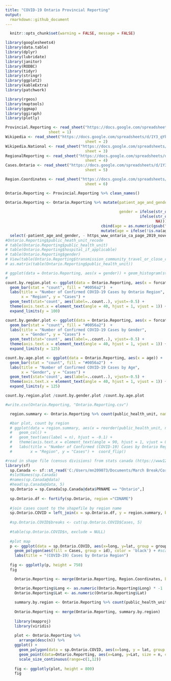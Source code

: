 ```yaml
---
title: "COVID-19 Ontario Provincial Reporting"
output:
  rmarkdown::github_document
---
```


```r
  knitr::opts_chunk$set(warning = FALSE, message = FALSE)
```

```r
library(googlesheets4)
library(data.table)
library(dplyr)
library(lubridate)
library(janitor)
library(RODBC)
library(tidyr)
library(stringr)
library(ggplot2)
library(kableExtra)
library(patchwork)

library(rgeos)
library(maptools)
library(ggmap)
library(ggiraph)
library(plotly)
```

```r
Provincial.Reporting <- read_sheet("https://docs.google.com/spreadsheets/d/1Y3_qYkTJK6Vnhw3RCOhOiwafm4-PQxd5l0Hxk4x1ZxE/edit?ts=5e6f7e06#gid=0", 
                   sheet = 1)
Wikipedia <- read_sheet("https://docs.google.com/spreadsheets/d/1Y3_qYkTJK6Vnhw3RCOhOiwafm4-PQxd5l0Hxk4x1ZxE/edit?ts=5e6f7e06#gid=0", 
                                   sheet = 2)
Wikipedia.National <- read_sheet("https://docs.google.com/spreadsheets/d/1Y3_qYkTJK6Vnhw3RCOhOiwafm4-PQxd5l0Hxk4x1ZxE/edit?ts=5e6f7e06#gid=0", 
                                   sheet = 3)
RegionalReporting <- read_sheet("https://docs.google.com/spreadsheets/d/1Y3_qYkTJK6Vnhw3RCOhOiwafm4-PQxd5l0Hxk4x1ZxE/edit?ts=5e6f7e06#gid=0", 
                                   sheet = 4)
Cases.Ontario <- read_sheet("https://docs.google.com/spreadsheets/d/1Y3_qYkTJK6Vnhw3RCOhOiwafm4-PQxd5l0Hxk4x1ZxE/edit?ts=5e6f7e06#gid=0", 
                                   sheet = 5)

Region.Coordinates <- read_sheet("https://docs.google.com/spreadsheets/d/1Y3_qYkTJK6Vnhw3RCOhOiwafm4-PQxd5l0Hxk4x1ZxE/edit?ts=5e6f7e06#gid=0", 
                                   sheet = 6)

```

```r
Ontario.Reporting <- Provincial.Reporting %>% clean_names()

Ontario.Reporting <- Ontario.Reporting %>% mutate(patient_age_and_gender = str_to_title(patient_age_and_gender),
                                                  
                                                  gender = ifelse(str_detect(patient_age_and_gender, "Male"), "Male", 
                                                           ifelse(str_detect(patient_age_and_gender, "Female"), "Female", 
                                                                  NA))) %>% 
                                          cbind(age = as.numeric(gsub("\\D", "", Ontario.Reporting$patient_age_and_gender))) %>% 
                                          mutate(age = ifelse(!is.na(age), paste0(age, "-", age + 9), NA)) %>% 
  select(-patient_age_and_gender, - https_www_ontario_ca_page_2019_novel_coronavirus_number_section_0)
#Ontario.Reporting$public_heath_unit_recode
# table(Ontario.Reporting$public_health_unit)
# table(Ontario.Reporting$hospital_if_applicable)
# table(Ontario.Reporting$gender)
# View(table(Ontario.Reporting$transmission_community_travel_or_close_contact))
# as.matrix(table(Ontario.Reporting$public_health_unit))

# ggplot(data = Ontario.Reporting, aes(x = gender)) + geom_histogram(stat = "count")
# 
count.by.region.plot <- ggplot(data = Ontario.Reporting, aes(x = forcats::fct_infreq(public_health_unit_recode))) +
  geom_bar(stat = "count", fill = "#0056a2")  +
  labs(title = "Number of Confirmed COVID-19 Cases by Ontario Region",
       x = "Region", y = "Cases") + 
  geom_text(stat='count', aes(label=..count..), vjust=-0.5) + 
  theme(axis.text.x = element_text(angle = 40, hjust = 1, vjust = 1)) + 
  expand_limits(y = 100)

count.by.gender.plot <- ggplot(data = Ontario.Reporting, aes(x = forcats::fct_infreq(gender))) +
  geom_bar(stat = "count", fill = "#0056a2")  +
  labs(title = "Number of Confirmed COVID-19 Cases by Gender",
       x = "Gender", y = "Cases") + 
  geom_text(stat='count', aes(label=..count..), vjust=-0.5) + 
  theme(axis.text.x = element_text(angle = 40, hjust = 1, vjust = 1)) + 
  expand_limits(y = 125)

count.by.age.plot <- ggplot(data = Ontario.Reporting, aes(x = age)) +
  geom_bar(stat = "count", fill = "#0056a2")  +
  labs(title = "Number of Confirmed COVID-19 Cases by Age",
       x = "Gender", y = "Cases") + 
  geom_text(stat='count', aes(label=..count..), vjust=-0.5) + 
  theme(axis.text.x = element_text(angle = 40, hjust = 1, vjust = 1)) + 
  expand_limits(y = 125)

count.by.region.plot /count.by.gender.plot /count.by.age.plot

#write.csv(Ontario.Reporting, "Ontario.Reporting.csv")
```

```r
  region.summary <- Ontario.Reporting %>% count(public_health_unit, name = "Cases")

  #bar plot, count by region
  # ggplot(data = region.summary, aes(x = reorder(public_health_unit, n), y = n, na.rm = T)) +
  #   geom_col() +
  #   geom_text(aes(label = n), hjust = -0.1) +
  #   theme(axis.text.x = element_text(angle = 90, hjust = 1, vjust = 0.3)) + 
  #   labs(title = "Number of Confirmed (COVID-19) Cases by Ontario Region",
  #        x = "Region", y = "Cases") +  coord_flip()
```

```r
#read in shape file (census divisions) from stats canada (https://www12.statcan.gc.ca/census-recensement/2011/geo/bound-limit/bound-limit-2006-eng.cfm)
library(sf)
  sp.Canada <- sf::st_read('C:/Users/mn209073/Documents/March Break/Coronavirus Analysis/gcd_000a06a_e/gcd_000a07a_e.shp')
  #slotNames(sp.Canada)
  #names(sp.Canada@data)
  #head(sp.Canada@data, 5)
  sp.Ontario = sp.Canada[sp.Canada@data$PRNAME == "Ontario",]
  
  sp.Ontario.df <- fortify(sp.Ontario, region ="CDNAME")
  
  #join cases count to the shapefile by region name
  sp.Ontario.COVID = left_join(x = sp.Ontario.df, y = region.summary, by = c("id" = "public_health_unit"))
  
  #sp.Ontario.COVID$breaks <- cut(sp.Ontario.COVID$Cases, 5)
  
  #table(sp.Ontario.COVID$n, exclude = NULL)
  
  #plot map
  p <- ggplot(data = sp.Ontario.COVID, aes(x=long, y=lat, group = group)) + 
    geom_polygon(aes(fill = Cases, group = id), color = 'black') + #scale_fill_gradient(low = "yellow", high = "red")+
    labs(title = "(COVID-19) Cases by Ontario Region")
  
  fig <- ggplotly(p, height = 750)
  fig

```

```r
    Ontario.Reporting <- merge(Ontario.Reporting, Region.Coordinates, by.x = "public_health_unit_recode", by.y = "Region")

    Ontario.Reporting$Long <- as.numeric(Ontario.Reporting$Long) * -1
    Ontario.Reporting$Lat <- as.numeric(Ontario.Reporting$Lat)
    
    summary.by.region <- Ontario.Reporting %>% count(public_health_unit_recode)
    
    Ontario.Reporting <- merge(Ontario.Reporting, summary.by.region)
    
    library(mapproj)
    library(viridis)
    
    plot <- Ontario.Reporting %>% 
      arrange(desc(n)) %>%
    ggplot() +
      geom_polygon(data = sp.Ontario.COVID, aes(x=long, y = lat, group = group), fill = "grey", color = "black") +
      geom_point(data=Ontario.Reporting, aes(x=Long, y=Lat, size = n, color = n), alpha = 0.5) + 
      scale_size_continuous(range=c(1,12))
    
    fig <- ggplotly(plot, height = 800)
    fig
    
```